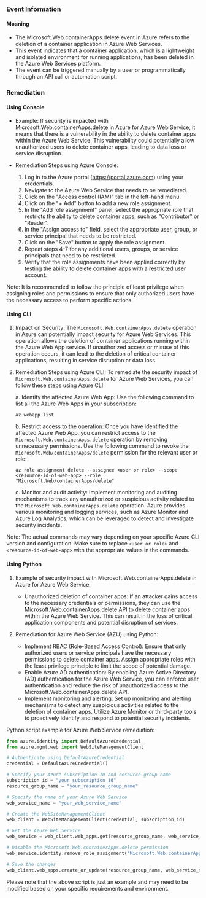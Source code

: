 
### Event Information

#### Meaning

- The Microsoft.Web.containerApps.delete event in Azure refers to the deletion of a container application in Azure Web Services.
- This event indicates that a container application, which is a lightweight and isolated environment for running applications, has been deleted in the Azure Web Services platform.
- The event can be triggered manually by a user or programmatically through an API call or automation script.

### Remediation

#### Using Console

- Example: If security is impacted with Microsoft.Web.containerApps.delete in Azure for Azure Web Service, it means that there is a vulnerability in the ability to delete container apps within the Azure Web Service. This vulnerability could potentially allow unauthorized users to delete container apps, leading to data loss or service disruption.

- Remediation Steps using Azure Console:
  1. Log in to the Azure portal (https://portal.azure.com) using your credentials.
  2. Navigate to the Azure Web Service that needs to be remediated.
  3. Click on the "Access control (IAM)" tab in the left-hand menu.
  4. Click on the "+ Add" button to add a new role assignment.
  5. In the "Add role assignment" panel, select the appropriate role that restricts the ability to delete container apps, such as "Contributor" or "Reader".
  6. In the "Assign access to" field, select the appropriate user, group, or service principal that needs to be restricted.
  7. Click on the "Save" button to apply the role assignment.
  8. Repeat steps 4-7 for any additional users, groups, or service principals that need to be restricted.
  9. Verify that the role assignments have been applied correctly by testing the ability to delete container apps with a restricted user account.

Note: It is recommended to follow the principle of least privilege when assigning roles and permissions to ensure that only authorized users have the necessary access to perform specific actions.

#### Using CLI

1. Impact on Security: The `Microsoft.Web.containerApps.delete` operation in Azure can potentially impact security for Azure Web Services. This operation allows the deletion of container applications running within the Azure Web App service. If unauthorized access or misuse of this operation occurs, it can lead to the deletion of critical container applications, resulting in service disruption or data loss.

2. Remediation Steps using Azure CLI: To remediate the security impact of `Microsoft.Web.containerApps.delete` for Azure Web Services, you can follow these steps using Azure CLI:

   a. Identify the affected Azure Web App: Use the following command to list all the Azure Web Apps in your subscription:
      ```
      az webapp list
      ```

   b. Restrict access to the operation: Once you have identified the affected Azure Web App, you can restrict access to the `Microsoft.Web.containerApps.delete` operation by removing unnecessary permissions. Use the following command to revoke the `Microsoft.Web/containerApps/delete` permission for the relevant user or role:
      ```
      az role assignment delete --assignee <user or role> --scope <resource-id-of-web-app> --role "Microsoft.Web/containerApps/delete"
      ```

   c. Monitor and audit activity: Implement monitoring and auditing mechanisms to track any unauthorized or suspicious activity related to the `Microsoft.Web.containerApps.delete` operation. Azure provides various monitoring and logging services, such as Azure Monitor and Azure Log Analytics, which can be leveraged to detect and investigate security incidents.

Note: The actual commands may vary depending on your specific Azure CLI version and configuration. Make sure to replace `<user or role>` and `<resource-id-of-web-app>` with the appropriate values in the commands.

#### Using Python

1. Example of security impact with Microsoft.Web.containerApps.delete in Azure for Azure Web Service:
   - Unauthorized deletion of container apps: If an attacker gains access to the necessary credentials or permissions, they can use the Microsoft.Web.containerApps.delete API to delete container apps within the Azure Web Service. This can result in the loss of critical application components and potential disruption of services.

2. Remediation for Azure Web Service (AZU) using Python:
   - Implement RBAC (Role-Based Access Control): Ensure that only authorized users or service principals have the necessary permissions to delete container apps. Assign appropriate roles with the least privilege principle to limit the scope of potential damage.
   - Enable Azure AD authentication: By enabling Azure Active Directory (AD) authentication for the Azure Web Service, you can enforce user authentication and reduce the risk of unauthorized access to the Microsoft.Web.containerApps.delete API.
   - Implement monitoring and alerting: Set up monitoring and alerting mechanisms to detect any suspicious activities related to the deletion of container apps. Utilize Azure Monitor or third-party tools to proactively identify and respond to potential security incidents.

Python script example for Azure Web Service remediation:
```python
from azure.identity import DefaultAzureCredential
from azure.mgmt.web import WebSiteManagementClient

# Authenticate using DefaultAzureCredential
credential = DefaultAzureCredential()

# Specify your Azure subscription ID and resource group name
subscription_id = "your_subscription_id"
resource_group_name = "your_resource_group_name"

# Specify the name of your Azure Web Service
web_service_name = "your_web_service_name"

# Create the WebSiteManagementClient
web_client = WebSiteManagementClient(credential, subscription_id)

# Get the Azure Web Service
web_service = web_client.web_apps.get(resource_group_name, web_service_name)

# Disable the Microsoft.Web.containerApps.delete permission
web_service.identity.remove_role_assignment("Microsoft.Web.containerApps.delete")

# Save the changes
web_client.web_apps.create_or_update(resource_group_name, web_service_name, web_service)
```
Please note that the above script is just an example and may need to be modified based on your specific requirements and environment.


